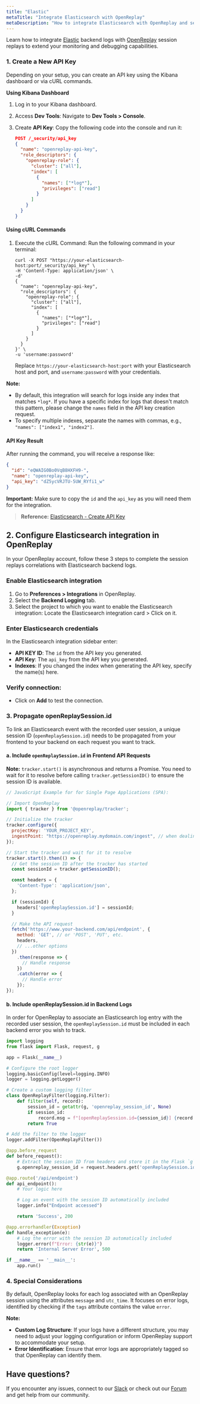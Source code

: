 ```yaml
---
title: "Elastic"
metaTitle: "Integrate Elasticsearch with OpenReplay"
metaDescription: "How to integrate Elasticsearch with OpenReplay and see backend errors alongside session replays."
---
```


Learn how to integrate [Elastic](https://www.elastic.co/) backend logs with [OpenReplay](https://www.openreplay.com/) session replays to extend your monitoring and debugging capabilities.

### 1. Create a New API Key

Depending on your setup, you can create an API key using the Kibana dashboard or via cURL commands.

**Using Kibana Dashboard**

1. Log in to your Kibana dashboard.

2. Access **Dev Tools**: Navigate to **Dev Tools > Console**.

3. Create **API Key**: Copy the following code into the console and run it:

     ```json
     POST /_security/api_key
     {
       "name": "openreplay-api-key",
       "role_descriptors": {
         "openreplay-role": {
           "cluster": ["all"],
           "index": [
             {
               "names": ["*log*"],
               "privileges": ["read"]
             }
           ]
         }
       }
     }
     ```

#### **Using cURL Commands**

1. Execute the cURL Command: Run the following command in your terminal:

     ```shell
     curl -X POST "https://your-elasticsearch-host:port/_security/api_key" \
     -H 'Content-Type: application/json' \
     -d'
     {
       "name": "openreplay-api-key",
       "role_descriptors": {
         "openreplay-role": {
           "cluster": ["all"],
           "index": [
             {
               "names": ["*log*"],
               "privileges": ["read"]
             }
           ]
         }
       }
     }' \
     -u 'username:password'
     ```

     Replace `https://your-elasticsearch-host:port` with your Elasticsearch host and port, and `username:password` with your credentials.

**Note:**

- By default, this integration will search for logs inside any index that matches `*log*`. If you have a specific index for logs that doesn't match this pattern, please change the `names` field in the API key creation request.
- To specify multiple indexes, separate the names with commas, e.g., `"names": ["index1", "index2"]`.

#### **API Key Result**

After running the command, you will receive a response like:

```json
{
  "id": "eQWAIG0Bo0VqB8HXFH9-",
  "name": "openreplay-api-key",
  "api_key": "dZ5ycVRJTU-5UW_RYfi1_w"
}
```

**Important:** Make sure to copy the `id` and the `api_key` as you will need them for the integration.

> **Reference:** [Elasticsearch - Create API Key](https://www.elastic.co/guide/en/elasticsearch/reference/master/security-api-create-api-key.html)

## 2. Configure Elasticsearch integration in OpenReplay
In your OpenReplay account, follow these 3 steps to complete the session replays correlations with Elasticsearch backend logs.

### Enable Elasticsearch integration
1. Go to **Preferences > Integrations** in OpenReplay.
2. Select the **Backend Logging** tab.
3. Select the project to which you want to enable the Elasticsearch integration: Locate the Elasticsearch integration card > Click on it.

### Enter Elasticsearch credentials
In the Elasticsearch integration sidebar enter:
   - **API KEY ID**: The `id` from the API key you generated.
   - **API Key**: The `api_key` from the API key you generated.
   - **Indexes**: If you changed the index when generating the API key, specify the name(s) here.

### Verify connection:
   - Click on **Add** to test the connection.


### 3. Propagate openReplaySession.id

To link an Elasticsearch event with the recorded user session, a unique session ID (`openReplaySession.id`) needs to be propagated from your frontend to your backend on each request you want to track.

#### **a. Include `openReplaySession.id` in Frontend API Requests**

**Note:** `tracker.start()` is asynchronous and returns a Promise. You need to wait for it to resolve before calling `tracker.getSessionID()` to ensure the session ID is available.

```javascript
// JavaScript Example for for Single Page Applications (SPA):

// Import OpenReplay
import { tracker } from '@openreplay/tracker';

// Initialize the tracker
tracker.configure({
  projectKey: 'YOUR_PROJECT_KEY',
  ingestPoint: "https://openreplay.mydomain.com/ingest", // when dealing with the self-hosted version of OpenReplay
});

// Start the tracker and wait for it to resolve
tracker.start().then(() => {
  // Get the session ID after the tracker has started
  const sessionId = tracker.getSessionID();

  const headers = {
    'Content-Type': 'application/json',
  };

  if (sessionId) {
    headers['openReplaySession.id'] = sessionId;
  }

  // Make the API request
  fetch('https://www.your-backend.com/api/endpoint', {
    method: 'GET', // or 'POST', 'PUT', etc.
    headers,
    // ...other options
  })
    .then(response => {
      // Handle response
    })
    .catch(error => {
      // Handle error
    });
});
```

#### **b. Include openReplaySession.id in Backend Logs**

In order for OpenReplay to associate an Elasticsearch log entry with the recorded user session, the `openReplaySession.id` must be included in each backend error you wish to track.


```python
import logging
from flask import Flask, request, g

app = Flask(__name__)

# Configure the root logger
logging.basicConfig(level=logging.INFO)
logger = logging.getLogger()

# Create a custom logging filter
class OpenReplayFilter(logging.Filter):
    def filter(self, record):
        session_id = getattr(g, 'openreplay_session_id', None)
        if session_id:
            record.msg = f"[openReplaySession.id={session_id}] {record.msg}"
        return True

# Add the filter to the logger
logger.addFilter(OpenReplayFilter())

@app.before_request
def before_request():
    # Extract the session ID from headers and store it in the Flask `g` object
    g.openreplay_session_id = request.headers.get('openReplaySession.id')

@app.route('/api/endpoint')
def api_endpoint():
    # Your logic here

    # Log an event with the session ID automatically included
    logger.info("Endpoint accessed")

    return 'Success', 200

@app.errorhandler(Exception)
def handle_exception(e):
    # Log the error with the session ID automatically included
    logger.error(f"Error: {str(e)}")
    return 'Internal Server Error', 500

if __name__ == '__main__':
    app.run()
```

### 4. Special Considerations

By default, OpenReplay looks for each log associated with an OpenReplay session using the attributes `message` and `utc_time`. It focuses on error logs, identified by checking if the `tags` attribute contains the value `error`.

**Note:**

- **Custom Log Structure**: If your logs have a different structure, you may need to adjust your logging configuration or inform OpenReplay support to accommodate your setup.
- **Error Identification**: Ensure that error logs are appropriately tagged so that OpenReplay can identify them.

## Have questions?

If you encounter any issues, connect to our [Slack](https://slack.openreplay.com) or check out our [Forum](https://forum.openreplay.com) and get help from our community.
